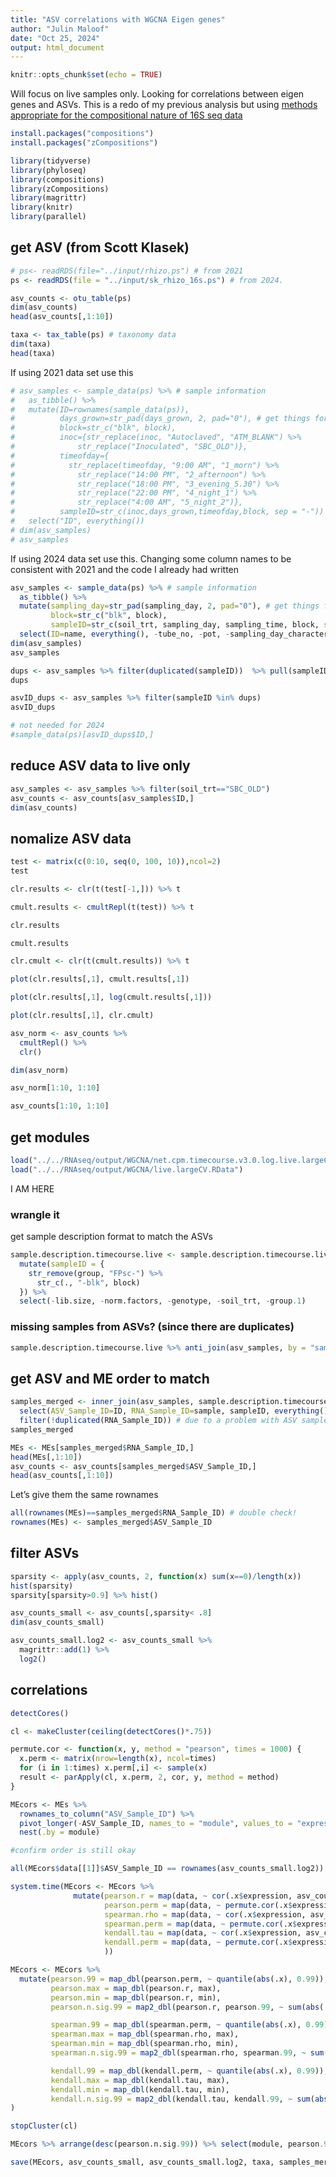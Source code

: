 ```yaml
---
title: "ASV correlations with WGCNA Eigen genes"
author: "Julin Maloof"
date: "Oct 25, 2024"
output: html_document
---
```


```r
knitr::opts_chunk$set(echo = TRUE)
```


Will focus on live samples only.  Looking for correlations between eigen genes and ASVs.  This is a redo of my previous analysis but using [methods appropriate for the compositional nature of 16S seq data](https://www.frontiersin.org/journals/microbiology/articles/10.3389/fmicb.2017.02224/full)


```r
install.packages("compositions")
install.packages("zCompositions")
```



```r
library(tidyverse)
library(phyloseq)
library(compositions)
library(zCompositions)
library(magrittr)
library(knitr)
library(parallel)
```

## get ASV (from Scott Klasek)
```r
# ps<- readRDS(file="../input/rhizo.ps") # from 2021
ps <- readRDS(file = "../input/sk_rhizo_16s.ps") # from 2024.  
```


```r
asv_counts <- otu_table(ps) 
dim(asv_counts)
head(asv_counts[,1:10])
```


```r
taxa <- tax_table(ps) # taxonomy data
dim(taxa)
head(taxa)
```


If using 2021 data set use this
```r
# asv_samples <- sample_data(ps) %>% # sample information
#   as_tibble() %>%
#   mutate(ID=rownames(sample_data(ps)),
#          days_grown=str_pad(days_grown, 2, pad="0"), # get things formatted the same as the RNA names
#          block=str_c("blk", block),
#          inoc={str_replace(inoc, "Autoclaved", "ATM_BLANK") %>%
#              str_replace("Inoculated", "SBC_OLD")},
#          timeofday={
#            str_replace(timeofday, "9:00 AM", "1_morn") %>%
#              str_replace("14:00 PM", "2_afternoon") %>%
#              str_replace("18:00 PM", "3_evening_5.30") %>%
#              str_replace("22:00 PM", "4_night_1") %>%
#              str_replace("4:00 AM", "5_night_2")},
#          sampleID=str_c(inoc,days_grown,timeofday,block, sep = "-")) %>%
#   select("ID", everything())
# dim(asv_samples)
# asv_samples
```
If using 2024 data set use this.  Changing some column names to be consistent with 2021 and the code I already had written
```r
asv_samples <- sample_data(ps) %>% # sample information
  as_tibble() %>%
  mutate(sampling_day=str_pad(sampling_day, 2, pad="0"), # get things formatted the same as the RNA names
         block=str_c("blk", block),
         sampleID=str_c(soil_trt, sampling_day, sampling_time, block, sep = "-")) %>%
  select(ID=name, everything(), -tube_no, -pot, -sampling_day_character, -sampling_day_actual)
dim(asv_samples)
asv_samples
```


```r
dups <- asv_samples %>% filter(duplicated(sampleID))  %>% pull(sampleID) 
dups
```


```r
asvID_dups <- asv_samples %>% filter(sampleID %in% dups)
asvID_dups
```

```r
# not needed for 2024
#sample_data(ps)[asvID_dups$ID,] 
```


## reduce ASV data to live only

```r
asv_samples <- asv_samples %>% filter(soil_trt=="SBC_OLD")
asv_counts <- asv_counts[asv_samples$ID,]
dim(asv_counts)
```

## nomalize ASV data

```r
test <- matrix(c(0:10, seq(0, 100, 10)),ncol=2)
test

clr.results <- clr(t(test[-1,])) %>% t

cmult.results <- cmultRepl(t(test)) %>% t

clr.results

cmult.results

clr.cmult <- clr(t(cmult.results)) %>% t

plot(clr.results[,1], cmult.results[,1])

plot(clr.results[,1], log(cmult.results[,1]))

plot(clr.results[,1], clr.cmult)
```


```r
asv_norm <- asv_counts %>%
  cmultRepl() %>%
  clr()

dim(asv_norm)

asv_norm[1:10, 1:10]
```
```r
asv_counts[1:10, 1:10]
```


## get modules

```r
load("../../RNAseq/output/WGCNA/net.cpm.timecourse.v3.0.log.live.largeCV.Rdata") # not needed?
load("../../RNAseq/output/WGCNA/live.largeCV.RData")
```

I AM HERE

### wrangle it

get sample description format to match the ASVs
```r
sample.description.timecourse.live <- sample.description.timecourse.live %>%
  mutate(sampleID = {
    str_remove(group, "FPsc-") %>%
      str_c(., "-blk", block)
  }) %>%
  select(-lib.size, -norm.factors, -genotype, -soil_trt, -group.1)
```

### missing samples from ASVs? (since there are duplicates)

```r
sample.description.timecourse.live %>% anti_join(asv_samples, by = "sampleID")
```


## get ASV and ME order to match

```r
samples_merged <- inner_join(asv_samples, sample.description.timecourse.live, by = "sampleID") %>%
  select(ASV_Sample_ID=ID, RNA_Sample_ID=sample, sampleID, everything()) %>%
  filter(!duplicated(RNA_Sample_ID)) # due to a problem with ASV sample description. hopefully can be resolved.
samples_merged
```


```r
MEs <- MEs[samples_merged$RNA_Sample_ID,]
head(MEs[,1:10])
asv_counts <- asv_counts[samples_merged$ASV_Sample_ID,]
head(asv_counts[,1:10])
```

Let's give them the same rownames
```r
all(rownames(MEs)==samples_merged$RNA_Sample_ID) # double check!
rownames(MEs) <- samples_merged$ASV_Sample_ID
```


## filter ASVs
```r
sparsity <- apply(asv_counts, 2, function(x) sum(x==0)/length(x))
hist(sparsity)
sparsity[sparsity>0.9] %>% hist()
```

```r
asv_counts_small <- asv_counts[,sparsity< .8]
dim(asv_counts_small)

asv_counts_small.log2 <- asv_counts_small %>% 
  magrittr::add(1) %>%
  log2() 


```

## correlations

```r

detectCores()

cl <- makeCluster(ceiling(detectCores()*.75))

permute.cor <- function(x, y, method = "pearson", times = 1000) {
  x.perm <- matrix(nrow=length(x), ncol=times)
  for (i in 1:times) x.perm[,i] <- sample(x)
  result <- parApply(cl, x.perm, 2, cor, y, method = method)
}

MEcors <- MEs %>%
  rownames_to_column("ASV_Sample_ID") %>%
  pivot_longer(-ASV_Sample_ID, names_to = "module", values_to = "expression",cols_vary = "slowest") %>%
  nest(.by = module)

#confirm order is still okay

all(MEcors$data[[1]]$ASV_Sample_ID == rownames(asv_counts_small.log2))

system.time(MEcors <- MEcors %>%
              mutate(pearson.r = map(data, ~ cor(.x$expression, asv_counts_small.log2)),
                     pearson.perm = map(data, ~ permute.cor(.x$expression, asv_counts_small.log2, method = "pearson")),
                     spearman.rho = map(data, ~ cor(.x$expression, asv_counts_small.log2, method = "spearman")),
                     spearman.perm = map(data, ~ permute.cor(.x$expression, asv_counts_small.log2, method = "spearman")),
                     kendall.tau = map(data, ~ cor(.x$expression, asv_counts_small.log2, method = "kendall")),
                     kendall.perm = map(data, ~ permute.cor(.x$expression, asv_counts_small.log2, method = "kendall")),
                     ))

MEcors <- MEcors %>%
  mutate(pearson.99 = map_dbl(pearson.perm, ~ quantile(abs(.x), 0.99)),
         pearson.max = map_dbl(pearson.r, max),
         pearson.min = map_dbl(pearson.r, min),
         pearson.n.sig.99 = map2_dbl(pearson.r, pearson.99, ~ sum(abs(.x) > .y)),

         spearman.99 = map_dbl(spearman.perm, ~ quantile(abs(.x), 0.99)),
         spearman.max = map_dbl(spearman.rho, max),
         spearman.min = map_dbl(spearman.rho, min),
         spearman.n.sig.99 = map2_dbl(spearman.rho, spearman.99, ~ sum(abs(.x) > .y)),

         kendall.99 = map_dbl(kendall.perm, ~ quantile(abs(.x), 0.99)),
         kendall.max = map_dbl(kendall.tau, max),
         kendall.min = map_dbl(kendall.tau, min),
         kendall.n.sig.99 = map2_dbl(kendall.tau, kendall.99, ~ sum(abs(.x) > .y)),
)

stopCluster(cl)

MEcors %>% arrange(desc(pearson.n.sig.99)) %>% select(module, pearson.99:last_col())
```

```r
save(MEcors, asv_counts_small, asv_counts_small.log2, taxa, samples_merged, file = "../output/ME_ASV_cors_live.Rdata")
```

